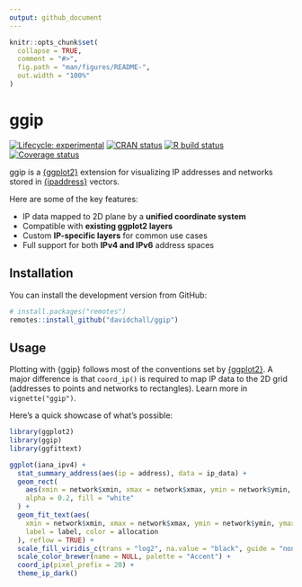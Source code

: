 ```yaml
---
output: github_document
---
```


<!-- README.md is generated from README.Rmd. Please edit that file -->

```r
knitr::opts_chunk$set(
  collapse = TRUE,
  comment = "#>",
  fig.path = "man/figures/README-",
  out.width = "100%"
)
```

# ggip

<!-- badges: start -->
[![Lifecycle: experimental](https://img.shields.io/badge/lifecycle-experimental-orange.svg)](https://www.tidyverse.org/lifecycle/#experimental)
[![CRAN status](https://www.r-pkg.org/badges/version/ggip)](https://CRAN.R-project.org/package=ggip)
[![R build status](https://github.com/davidchall/ggip/workflows/R-CMD-check/badge.svg)](https://github.com/davidchall/ggip/actions)
[![Coverage status](https://codecov.io/gh/davidchall/ggip/branch/master/graph/badge.svg)](https://codecov.io/gh/davidchall/ggip?branch=master)
<!-- badges: end -->


ggip is a [{ggplot2}](https://ggplot2.tidyverse.org) extension for visualizing IP addresses and networks stored in [{ipaddress}](https://davidchall.github.io/ipaddress/) vectors.

Here are some of the key features:

* IP data mapped to 2D plane by a **unified coordinate system**
* Compatible with **existing ggplot2 layers**
* Custom **IP-specific layers** for common use cases
* Full support for both **IPv4 and IPv6** address spaces


## Installation

You can install the development version from GitHub:

``` r
# install.packages("remotes")
remotes::install_github("davidchall/ggip")
```


## Usage

Plotting with {ggip} follows most of the conventions set by [{ggplot2}](https://ggplot2.tidyverse.org).
A major difference is that `coord_ip()` is required to map IP data to the 2D grid (addresses to points and networks to rectangles).
Learn more in `vignette("ggip")`.

Here's a quick showcase of what's possible:

```r
library(ggplot2)
library(ggip)
library(ggfittext)

ggplot(iana_ipv4) +
  stat_summary_address(aes(ip = address), data = ip_data) +
  geom_rect(
    aes(xmin = network$xmin, xmax = network$xmax, ymin = network$ymin, ymax = network$ymax),
    alpha = 0.2, fill = "white"
  ) +
  geom_fit_text(aes(
    xmin = network$xmin, xmax = network$xmax, ymin = network$ymin, ymax = network$ymax,
    label = label, color = allocation
  ), reflow = TRUE) +
  scale_fill_viridis_c(trans = "log2", na.value = "black", guide = "none") +
  scale_color_brewer(name = NULL, palette = "Accent") +
  coord_ip(pixel_prefix = 20) +
  theme_ip_dark()
```
